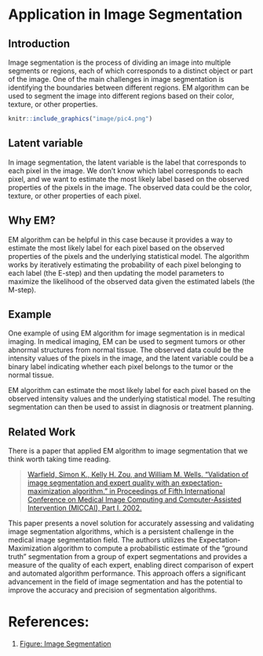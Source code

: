 # Application in Image Segmentation

## Introduction 

Image segmentation is the process of dividing an image into multiple segments or regions, each of which corresponds to a distinct object or part of the image. One of the main challenges in image segmentation is identifying the boundaries between different regions. EM algorithm can be used to segment the image into different regions based on their color, texture, or other properties.

```r
knitr::include_graphics("image/pic4.png")
```

## Latent variable

In image segmentation, the latent variable is the label that corresponds to each pixel in the image. We don't know which label corresponds to each pixel, and we want to estimate the most likely label based on the observed properties of the pixels in the image. The observed data could be the color, texture, or other properties of each pixel.

## Why EM?

EM algorithm can be helpful in this case because it provides a way to estimate the most likely label for each pixel based on the observed properties of the pixels and the underlying statistical model. The algorithm works by iteratively estimating the probability of each pixel belonging to each label (the E-step) and then updating the model parameters to maximize the likelihood of the observed data given the estimated labels (the M-step).

## Example

One example of using EM algorithm for image segmentation is in medical imaging. In medical imaging, EM can be used to segment tumors or other abnormal structures from normal tissue. The observed data could be the intensity values of the pixels in the image, and the latent variable could be a binary label indicating whether each pixel belongs to the tumor or the normal tissue.

EM algorithm can estimate the most likely label for each pixel based on the observed intensity values and the underlying statistical model. The resulting segmentation can then be used to assist in diagnosis or treatment planning.

## Related Work

There is a paper that applied EM algorithm to image segmentation that we think worth taking time reading.


> [Warfield, Simon K., Kelly H. Zou, and William M. Wells. "Validation of image segmentation and expert quality with an expectation-maximization algorithm." in Proceedings of Fifth International Conference on Medical Image Computing and Computer-Assisted Intervention (MICCAI), Part I. 2002.](https://www.researchgate.net/profile/Simon-Warfield/publication/2542618_Validation_of_Image_Segmentation_and_Expert_Quality_with_an_Expectation-Maximization_Algorithm/links/02bfe5140732f38f37000000/Validation-of-Image-Segmentation-and-Expert-Quality-with-an-Expectation-Maximization-Algorithm.pdf)


This paper presents a novel solution for accurately assessing and validating image segmentation algorithms, which is a persistent challenge in the medical image segmentation field. The authors utilizes the Expectation-Maximization algorithm to compute a probabilistic estimate of the "ground truth" segmentation from a group of expert segmentations and provides a measure of the quality of each expert, enabling direct comparison of expert and automated algorithm performance. This approach offers a significant advancement in the field of image segmentation and has the potential to improve the accuracy and precision of segmentation algorithms.

# References: 

1. [Figure: Image Segmentation](https://ww2.mathworks.cn/matlabcentral/fileexchange/37197-dem-diffused-expectation-maximisation-for-image-segmentation?s_tid=FX_rc2_behav)



